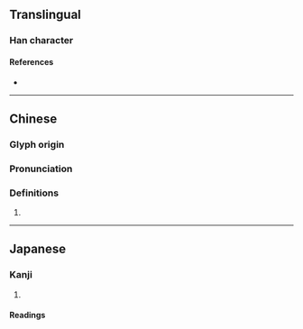 {{character info/new}}
==Translingual==

===Han character===
{{Han char|rn=50|rad=巾|as=12|sn=15|four=46256|canj=LBRRJ|ids=⿰巾單}}

====References====
* {{Han ref|kx=0336.150|dkj=09074|dj=0643.150|hdz=10754.050|uh=5E5D|ud=24157|bh=E56F|bd=58735}}

----

==Chinese==
{{zh-forms}}

===Glyph origin===
{{Han etym}}

===Pronunciation===
{{zh-pron
|m=chǎn
|c=cin2
|mc=y
|oc=y
|cat=
}}

===Definitions===
{{zh-hanzi}}

# {{rfdef|zh}}

----

==Japanese==

===Kanji===
{{ja-kanji|grade=|rs=巾12}}

# {{rfdef|ja|sort=巾12}}

====Readings====
{{ja-readings|on=[[せん]] (sen), [[たん]] (tan)|kun=}}